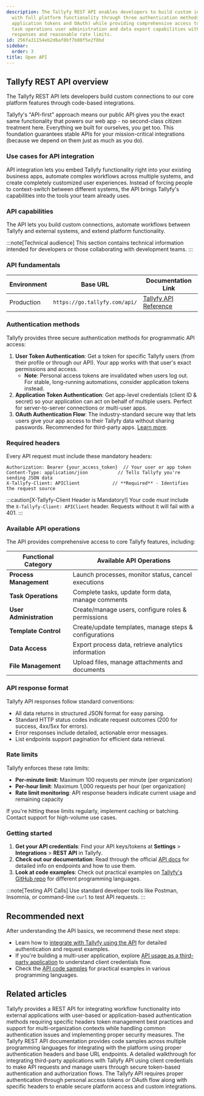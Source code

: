 ```yaml
---
description: The Tallyfy REST API enables developers to build custom integrations
  with full platform functionality through three authentication methods (user tokens
  application tokens and OAuth) while providing comprehensive access to process management
  task operations user administration and data export capabilities with standard JSON
  responses and reasonable rate limits.
id: 256fa31154eb2d6af8bf7b80f5e2f8bd
sidebar:
  order: 3
title: Open API
---
```


## Tallyfy REST API overview

The Tallyfy REST API lets developers build custom connections to our core platform features through code-based integrations.

Tallyfy's "API-first" approach means our public API gives you the exact same functionality that powers our web app - no second-class citizen treatment here. Everything we built for ourselves, you get too. This foundation guarantees stable APIs for your mission-critical integrations (because we depend on them just as much as you do).

### Use cases for API integration

API integration lets you embed Tallyfy functionality right into your existing business apps, automate complex workflows across multiple systems, and create completely customized user experiences. Instead of forcing people to context-switch between different systems, the API brings Tallyfy's capabilities into the tools your team already uses.

### API capabilities

The API lets you build custom connections, automate workflows between Tallyfy and external systems, and extend platform functionality.

:::note[Technical audience]
This section contains technical information intended for developers or those collaborating with development teams.
:::

### API fundamentals

| Environment | Base URL                  | Documentation Link                     |
|-------------|---------------------------|----------------------------------------|
| Production  | `https://go.tallyfy.com/api/` | [Tallyfy API Reference](https://go.tallyfy.com/api/) |

### Authentication methods

Tallyfy provides three secure authentication methods for programmatic API access:

1. **User Token Authentication**: Get a token for specific Tallyfy users (from their profile or through our API). Your app works with that user's exact permissions and access.
   - **Note**: Personal access tokens are invalidated when users log out. For stable, long-running automations, consider application tokens instead.
2. **Application Token Authentication**: Get app-level credentials (client ID & secret) so your application can act on behalf of multiple users. Perfect for server-to-server connections or multi-user apps.
3. **OAuth Authentication Flow**: The industry-standard secure way that lets users give your app access to their Tallyfy data without sharing passwords. Recommended for third-party apps. [Learn more](/products/pro/integrations/open-api/oauth-authorization-flow/).

### Required headers

Every API request must include these mandatory headers:

```
Authorization: Bearer {your_access_token}  // Your user or app token
Content-Type: application/json           // Tells Tallyfy you're sending JSON data
X-Tallyfy-Client: APIClient            // **Required** - Identifies the request source
```

:::caution[X-Tallyfy-Client Header is Mandatory!]
Your code *must* include the `X-Tallyfy-Client: APIClient` header. Requests without it will fail with a 401.
:::

### Available API operations

The API provides comprehensive access to core Tallyfy features, including:

| Functional Category   | Available API Operations                                |
|-----------------------|---------------------------------------------------------|
| **Process Management**| Launch processes, monitor status, cancel executions    |
| **Task Operations**   | Complete tasks, update form data, manage comments      |
| **User Administration**| Create/manage users, configure roles & permissions    |
| **Template Control**  | Create/update templates, manage steps & configurations |
| **Data Access**       | Export process data, retrieve analytics information    |
| **File Management**   | Upload files, manage attachments and documents         |

### API response format

Tallyfy API responses follow standard conventions:
- All data returns in structured JSON format for easy parsing.
- Standard HTTP status codes indicate request outcomes (200 for success, 4xx/5xx for errors).
- Error responses include detailed, actionable error messages.
- List endpoints support pagination for efficient data retrieval.

### Rate limits

Tallyfy enforces these rate limits:

- **Per-minute limit**: Maximum 100 requests per minute (per organization)
- **Per-hour limit**: Maximum 1,000 requests per hour (per organization)
- **Rate limit monitoring**: API response headers indicate current usage and remaining capacity

If you're hitting these limits regularly, implement caching or batching. Contact support for high-volume use cases.

### Getting started

1. **Get your API credentials**: Find your API keys/tokens at **Settings** > **Integrations** > **REST API** in Tallyfy.
2. **Check out our documentation**: Read through the official [API docs](https://go.tallyfy.com/api/) for detailed info on endpoints and how to use them.
3. **Look at code examples**: Check out practical examples on [Tallyfy's GitHub repo](https://github.com/tallyfy/api-support/) for different programming languages.

:::note[Testing API Calls]
Use standard developer tools like Postman, Insomnia, or command-line `curl` to test API requests.
:::



<PageTree />

## Recommended next

After understanding the API basics, we recommend these next steps:

- Learn how to [integrate with Tallyfy using the API](/products/pro/integrations/open-api/how-to-integrate-with-tallyfy-using-api/) for detailed authentication and request examples.
- If you're building a multi-user application, explore [API usage as a third-party application](/products/pro/integrations/open-api/access-api-as-a-third-party-application-instead-of-a-user/) to understand client credentials flow.
- Check the [API code samples](/products/pro/integrations/open-api/code-samples/) for practical examples in various programming languages.


## Related articles
<CardGrid>
<LinkTitleCard header="<b>Open Api > Integrate with Tallyfy using the API</b>" href="/products/pro/integrations/open-api/how-to-integrate-with-tallyfy-using-api/" > Tallyfy provides a REST API for integrating workflow functionality into external applications with user-based or application-based authentication methods requiring specific headers token management best practices and support for multi-organization contexts while handling common authentication issues and implementing proper security measures. </LinkTitleCard>
<LinkTitleCard header="<b>Open Api > API code samples</b>" href="/products/pro/integrations/open-api/code-samples/" > The Tallyfy REST API documentation provides code samples across multiple programming languages for integrating with the platform using proper authentication headers and base URL endpoints. </LinkTitleCard>
<LinkTitleCard header="<b>Open Api > API usage as a third-party application instead of a user</b>" href="/products/pro/integrations/open-api/access-api-as-a-third-party-application-instead-of-a-user/" > A detailed walkthrough for integrating third-party applications with Tallyfy API using client credentials to make API requests and manage users through secure token-based authentication and authorization flows. </LinkTitleCard>
<LinkTitleCard header="<b>Code Samples > Authentication methods</b>" href="/products/pro/integrations/open-api/code-samples/authentication/" > The Tallyfy API requires proper authentication through personal access tokens or OAuth flow along with specific headers to enable secure platform access and custom integrations. </LinkTitleCard>
</CardGrid>
